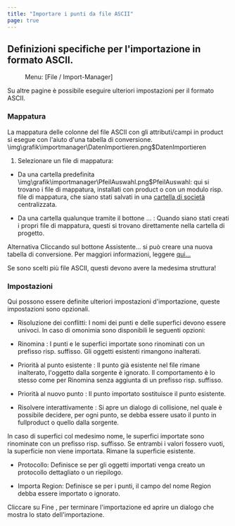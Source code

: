 ```yaml
---
title: "Importare i punti da file ASCII"
page: true
---
```

## Definizioni specifiche per l&#39;importazione in formato ASCII.
 <Menu> Menu: [File / Import-Manager] </Menu> 

Su altre pagine &#232; possibile eseguire ulteriori impostazioni per il formato ASCII.

### Mappatura
La mappatura delle colonne del file ASCII con gli attributi/campi in  <Placeholder>product</Placeholder> si esegue con l&#39;aiuto d&#39;una tabella di conversione.<Image>\img\grafik\importmanager\DatenImportieren.png$DatenImportieren</Image>


1. Selezionare un file di mappatura:

- Da una cartella predefinita<Image>\img\grafik\importmanager\PfeilAuswahl.png$PfeilAuswahl</Image>: qui si trovano i file di mappatura, installati con <Placeholder>product</Placeholder> o con un modulo risp. file di mappatura, che siano stati salvati in una 
[cartella di societ&#224;](../datei/programm-einstellungen6)
 centralizzata.

- Da una cartella qualunque tramite il bottone <Border>...</Border> : Quando siano stati creati i propri file di mappatura, questi si trovano direttamente nella cartella di progetto.





Alternativa
 Cliccando sul bottone  <Border>Assistente...</Border>  si pu&#242; creare una nuova tabella di conversione. 
Per maggiori informazioni, leggere [qui...](../datei/importmanager3)


<Warning>
Se sono scelti pi&#249; file ASCII, questi devono avere la medesima struttura!
</Warning>


### Impostazioni
Qui possono essere definite ulteriori impostazioni d&#39;importazione, queste impostazioni sono opzionali.

- <Bold> Risoluzione dei conflitti: </Bold> I nomi dei punti e delle superfici devono essere univoci. In caso di omonimia sono disponibili le seguenti opzioni:

- <Italic> Rinomina </Italic> : I punti e le superfici importate sono rinominati con un prefisso risp. suffisso. Gli oggetti esistenti rimangono inalterati.

- <Italic> Priorit&#224; al punto esistente </Italic> : Il punto gi&#224; esistente nel file rimane inalterato, l&#39;oggetto dalla sorgente &#232; ignorato. Il comportamento &#232; lo stesso come per <Italic> Rinomina </Italic>  senza aggiunta di un prefisso risp. suffisso.

- <Italic> Priorit&#224; al nuovo punto </Italic> : Il punto importato sostituisce il punto esistente.

- <Italic> Risolvere interattivamente </Italic> : Si apre un dialogo di collisione, nel quale &#232; possibile decidere, per ogni punto, se debba essere usato il punto in <Placeholder>fullproduct</Placeholder> o quello dalla sorgente. 





<Warning>
In caso di superfici col medesimo nome, le superfici importate sono rinominate con un prefisso risp. suffisso. Se entrambi i valori fossero vuoti, la superficie non viene importata. Rimane la superficie esistente.
</Warning>


- <Bold> Protocollo: </Bold>  Definisce se per gli oggetti importati venga creato un protocollo dettagliato o un riepilogo.

- <Bold> Importa Region: </Bold>  Definisce se per i punti, il campo del nome <Italic> Region </Italic>  debba essere importato o ignorato.




Cliccare su  <Border>Fine</Border> , per terminare l&#39;importazione ed aprire un dialogo che mostra lo stato dell&#39;importazione.
